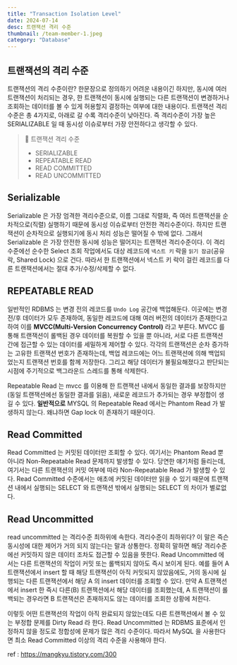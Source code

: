 ```yaml
---
title: "Transaction Isolation Level"
date: 2024-07-14
desc: 트랜잭션 격리 수준
thumbnail: /team-member-1.jpeg
category: "Database"
---
```


## 트랜잭션의 격리 수준
트랜잭션의 격리 수준이란? 한문장으로 정의하기 어려운 내용이긴 하지만,
동시에 여러 트랜잭션이 처리되는 경우, 한 트랜잭션이 동시에 실행되는 다른 트랜잭션이 변경하거나 조회하는 데이터를 볼 수 있게 허용할지 결정하는 여부에 대한 내용이다.
트랜잭션 격리 수준은 총 4가지로, 아래로 갈 수록 격리수준이 낮아진다. 즉 격리수준이 가장 높은 SERIALIZABLE 일 때 동시성 이슈로부터 가장 안전하다고 생각할 수 있다.

> 📌 트랜잭션 격리 수준
> - SERIALIZABLE
> - REPEATABLE READ
> - READ COMMITTED
> - READ UNCOMMITTED

## Serializable
Serializable 은 가장 엄격한 격리수준으로, 이름 그대로 직렬화, 즉 여러 트랜잭션을 순차적으로(직렬) 실행하기 때문에 동시성 이슈로부터 안전한 격리수준이다.
하지만 트랜잭션이 순차적으로 실행되기에 동시 처리 성능은 떨어질 수 밖에 없다. 그래서 Serializable 은 가장 안전한 동시에 성능은 떨어지는 트랜잭션 격리수준이다.
이 격리수준에선 순수한 Select 조회 작업에서도 대상 레코드에 `넥스트 키` 락을 `읽기 잠금`(공유락, Shared Lock) 으로 건다.
따라서 한 트랜잭션에서 넥스트 키 락이 걸린 레코드를 다른 트랜잭션에서는 절대 추가/수정/삭제할 수 없다.

## REPEATABLE READ
일반적인 RDBMS 는 변경 전의 레코드를 `Undo Log` 공간에 백업해둔다. 이곳에는 변경 전/후 데이터가 모두 존재하여, 동일한 레코드에 대해 여러 버전의 데이터가 존재한다고 하여
이를 **MVCC(Multi-Version Concurrency Control)** 라고 부른다.
MVCC 를 통해 트랜잭션이 롤백된 경우 데이터를 복원할 수 있을 뿐 아니라, 서로 다른 트랜잭션 간에 접근할 수 있는 데이터를 세밀하게 제어할 수 있다.
각각의 트랜잭션은 순차 증가하는 고유한 트랜잭션 번호가 존재하는데, 백업 레코드에는 어느 트랜잭션에 의해 백업되었는지 트랜잭션 번호를 함께 저장한다.
그리고 해당 데이터가 불필요해졌다고 판단되는 시점에 주기적으로 백그라운드 스레드를 통해 삭제한다.

Repeatable Read 는 mvcc 를 이용해 한 트랜잭션 내에서 동일한 결과를 보장하지만(동일 트랜잭션에선 동일한 결과를 읽음),
새로운 레코드가 추가되는 경우 부정합이 생길 수 있다.
**일반적으로** MYSQL 의 Repeatable Read 에서는 Phantom Read 가 발생하지 않는다. 왜냐하면 Gap lock 이 존재하기 때문이다.

## Read Committed
Read Committed 는 커밋된 데이터만 조회할 수 있다. 여기서는 Phantom Read 뿐 아니라 Non-Repeatable Read 문제까지 발생할 수 있다.
당연한 얘기처럼 들리는데, 여기서는 다른 트랜잭션의 커밋 여부에 따라 Non-Repeatable Read 가 발생할 수 있다.
Read Committed 수준에서는 애초에 커밋된 데이터만 읽을 수 있기 때문에 트랜잭션 내에서 실행되는 SELECT 와 트랜잭션 밖에서 실행되는 SELECT 의 차이가 별로없다.

## Read Uncommitted
read uncommitted 는 격리수준 최하위에 속한다. 격리수준이 최하위다? 이 말은 즉슨 동시성에 대한 제어가 거의 되지 않는다는 말과 상통한다.
정확히 말하면 해당 격리수준에선 커밋하지 않은 데이터 조차도 접근할 수 있음을 뜻한다. Read Uncommitted 에서는 다른 트랜잭션의 작업이 커밋 또는 롤백되지 않아도 즉시 보이게 된다.
예를 들어 A 트랜잭션에서 insert 할 때 해당 트랜잭션이 아직 커밋되지 않았음에도, 거의 동시에 실행되는 다른 트랜잭션에서 해당 A 의 insert 데이터를 조회할 수 있다.
만약 A 트랜잭션에서 insert 한 즉시 다른(B) 트랜잭션에서 해당 데이터를 조회했는데, A 트랜잭션이 롤백되는 경우라면 B 트랜잭션은 존재하지도 않는 데이터를 조회한 상황에 처한다.

이렇듯 어떤 트랜잭션의 작업이 아직 완료되지 않았는데도 다른 트랜잭션에서 볼 수 있는 부정합 문제를 Dirty Read 라 한다.
Read Uncommitted 는 RDBMS 표준에서 인정하지 않을 정도로 정합성에 문제가 많은 격리 수준이다. 따라서 MySQL 을 사용한다면 최소 Read Committed 이상의 격리 수준을 사용해야 한다.


ref : https://mangkyu.tistory.com/300
